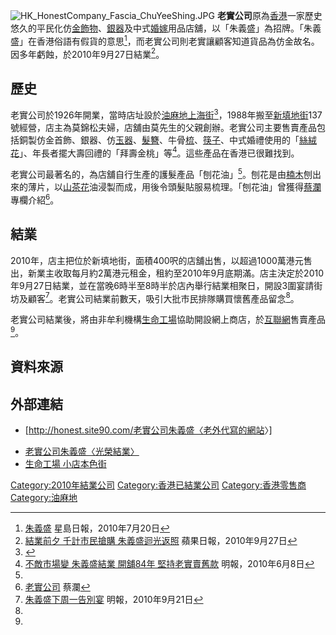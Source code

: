 [[File:HK_HonestCompany_Fascia_ChuYeeShing.JPG|thumb]]
'''老實公司'''原為[[香港|香港]]一家歷史悠久的平民化仿[[金|金]][[飾物|飾物]]、[[銀器|銀器]]及中式[[婚嫁|婚嫁]]用品店舖，以「朱義盛」為招牌。「朱義盛」在香港俗語有假貨的意思<ref>[http://hk.news.yahoo.com/article/100719/3/j90j.html 朱義盛] 星島日報，2010年7月20日</ref>，而老實公司則老實讓顧客知道貨品為仿金故名。因多年虧蝕，於2010年9月27日結業<ref name="#1">[http://hk.apple.nextmedia.com/template/apple/art_main.php?iss_id=20100927&sec_id=4104&subsec_id=11867&art_id=14492893 結業前夕 千計市民搶購 朱義盛迴光返照] {{Wayback|url=http://hk.apple.nextmedia.com/template/apple/art_main.php?iss_id=20100927&sec_id=4104&subsec_id=11867&art_id=14492893 |date=20101218061442 }} 蘋果日報，2010年9月27日</ref>。

==歷史==
老實公司於1926年開業，當時店址設於[[油麻地|油麻地]][[上海街|上海街]]<ref>{{cite web|url=http://archive.am730.com.hk/column-200217 |title=朱義盛|archiveurl=http://web.archive.org/web/20181028024830/http://archive.am730.com.hk/column-200217 |archivedate=2018-10-28}}</ref>，1988年搬至[[新填地街|新填地街]]137號經營，店主為莫錦松夫婦，店舖由莫先生的父親創辦。老實公司主要售賣產品包括銅製仿金首飾、銀器、仿[[玉器|玉器]]、[[髮簪|髮簪]]、牛骨[[梳|梳]]、[[筷子|筷子]]、中式婚禮使用的「[[絲絨花|絲絨花]]」、年長者擺大壽回禮的「拜壽金桃」等<ref name="#2">[http://hk.news.yahoo.com/article/100607/4/ih4t.html 不敵市場變 朱義盛結業 開舖84年 堅持老實賣舊款] {{Wayback|url=http://hk.news.yahoo.com/article/100607/4/ih4t.html |date=20100611173702 }} 明報，2010年6月8日</ref>。這些產品在香港已很難找到。

老實公司最著名的，為店舖自行生產的護髮產品「刨花油」<ref name="#2"/>。刨花是由[[楠木|楠木]]刨出來的薄片，以[[山茶花|山茶花]]油浸製而成，用後令頭髮貼服易梳理。「刨花油」曾獲得[[蔡瀾|蔡瀾]]專欄介紹<ref>[http://www.chualambooks.com/?p=298 老實公司] 蔡瀾</ref>。

==結業==
2010年，店主把位於新填地街，面積400呎的店舖出售，以超過1000萬港元售出，新業主收取每月約2萬港元租金，租約至2010年9月底期滿。店主決定於2010年9月27日結業，並在當晚6時半至8時半於店內舉行結業相聚日，開設3圍宴請街坊及顧客<ref name="#3">[http://hk.news.yahoo.com/article/100920/4/kbof.html 朱義盛下周一告別宴] {{Wayback|url=http://hk.news.yahoo.com/article/100920/4/kbof.html |date=20100924084537 }} 明報，2010年9月21日</ref>。老實公司結業前數天，吸引大批市民排隊購買懷舊產品留念<ref name="#1"/>。

老實公司結業後，將由非牟利機構[[生命工場|生命工場]]協助開設網上商店，於[[互聯網|互聯網]]售賣產品<ref name="#3"/>。

==資料來源==
{{references}}

==外部連結== 

*[http://honest.site90.com/老實公司朱義盛〈老外代寫的網站〉]{{Dead link|date=2020年7月 |bot=InternetArchiveBot |fix-attempted=yes }}

*[http://www.youtube.com/watch?v=yhjt5JZ-33w 老實公司朱義盛〈光榮結業〉] {{Wayback|url=http://www.youtube.com/watch?v=yhjt5JZ-33w |date=20161017223029 }}
*[https://web.archive.org/web/20100924184950/http://www.lifeworkshop.org.hk/smallshopstreet/ 生命工場 小店本色街]


[[Category:2010年結業公司|Category:2010年結業公司]]
[[Category:香港已結業公司|Category:香港已結業公司]]
[[Category:香港零售商|Category:香港零售商]]
[[Category:油麻地|Category:油麻地]]